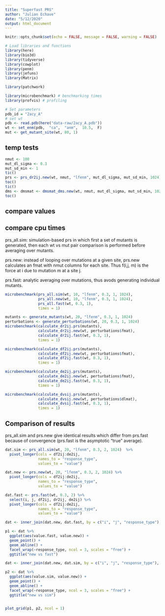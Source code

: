 ```yaml
---
title: "Superfast PRS"
author: "Julian Echave"
date: "5/12/2020"
output: html_document
---
```


```r
knitr::opts_chunk$set(echo = FALSE, message = FALSE, warning = FALSE)
```


```r
# Load libraries and functions
library(here)
library(bio3d)
library(tidyverse)
library(cowplot)
library(penm)
library(jefuns)
library(Matrix)

library(patchwork)

library(microbenchmark) # benchmarking times
library(profvis) # profiling
```

```r
# Set parameters
pdb_id = "2acy_A"
# set wt
pdb <- read.pdb(here("data-raw/2acy_A.pdb"))
wt <- set_enm(pdb,  "ca",  "anm",  10.5,  F)
mut <- get_mutant_site(wt, 80, 1)
```


## temp tests
```r
nmut <- 100
mut_dl_sigma <- 0.3
mut_sd_min <- 1
tic()
prs <- prs_dr2ij.new(wt, nmut, "lfenm", mut_dl_sigma, mut_sd_min, 1024)
toc()
tic()
dms <- dmsmat <- dmsmat_dms.new(wt, nmut, mut_dl_sigma, mut_sd_min, 1024)
toc()


```









## compare values






## compare cpu times

prs_all.sim: simulation-based prs in which first a set of mutants is generated, then each wt vs mut pair comparison is performed before averaging over mutants.

prs.new:  instead of looping over mutations at a given site, prs.new calculates an fmat with nmut columns for each site. Thus f(i,j, m) is the force at i due to mutation m at a site j.

prs.fast: analytic averaging over mutations, thus avods generating individual mutants.



```r
microbenchmark(prs_all.sim(wt, 10, "lfenm", 0.3, 1, 1024),
               prs_all.new(wt, 10, "lfenm", 0.3, 1, 1024),
               prs_all.fast(wt, 0.3, 1),
               times = 1)
```


```r
mutants <- generate_mutants(wt, 20, "lfenm", 0.3, 1, 1024)
perturbations <- generate_perturbations(wt, 20, 0.3, 1, 1024)
microbenchmark(calculate_dr2ij.prs(mutants),
               calculate_dr2ij.new(wt, perturbations$fmat),
               calculate_dr2ij.fast(wt, 0.3, 1),
               times = 1)
```
```r

microbenchmark(calculate_df2ij.prs(mutants),
               calculate_df2ij.new(wt, perturbations$fmat),
               calculate_df2ij.fast(wt, 0.3, 1),
               times = 1)
```
```r
microbenchmark(calculate_de2ij.prs(mutants),
               calculate_de2ij.new(wt, perturbations$fmat),
               calculate_de2ij.fast(wt, 0.3, 1),
               times = 1)
```

```r
microbenchmark(calculate_dvsij.prs(mutants),
               calculate_dvsij.new(wt, perturbations$dlmat),
               calculate_dvsij.fast(wt, 0.3, 1),
               times = 1)
```

## Comparison of results

prs_all.sim and prs.new give identical results which differ from prs.fast because of convergence (prs.fast is the asymptotic "true" average).



```r
dat.sim <- prs_all.sim(wt, 20, "lfenm", 0.3, 2, 1024)  %>%
  pivot_longer(cols = df2ij:de2ij,
               names_to = "response_type",
               values_to = "value")

dat.new <- prs.new(wt, 20, "lfenm", 0.3, 2, 1024) %>%
  pivot_longer(cols = df2ij:de2ij,
               names_to = "response_type",
               values_to = "value")

dat.fast <- prs.fast(wt, 0.3, 2) %>%
  select(i, j, df2ij, dr2ij, de2ij) %>%
  pivot_longer(cols = df2ij:de2ij,
               names_to = "response_type",
               values_to = "value")

dat <- inner_join(dat.new, dat.fast, by = c("i", "j", "response_type"), suffix = c(".new", ".fast"))

p1 <- dat %>%
  ggplot(aes(value.fast, value.new)) +
  geom_point() +
  geom_abline() +
  facet_wrap(~response_type, ncol = 3, scales = "free") +
  ggtitle("new vs fast")

dat <- inner_join(dat.new, dat.sim, by = c("i", "j", "response_type"), suffix = c(".new", ".sim"))

p2 <- dat %>%
  ggplot(aes(value.sim, value.new)) +
  geom_point() +
  geom_abline() +
  facet_wrap(~response_type, ncol = 3, scales = "free") +
  ggtitle("new vs sim")


plot_grid(p1, p2, ncol = 1)



```

